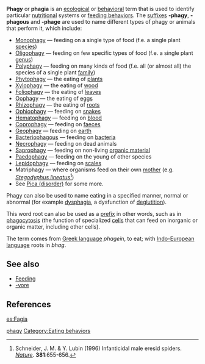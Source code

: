 {{Copy to Wiktionary}}

'''Phagy''' or '''phagia''' is an [[ecology|ecological]] or [[behavior]]al term that is used to identify particular [[nutrition]]al systems or [[feeding behavior]]s.  The [[suffix]]es '''-phagy''', '''-phagous''' and '''-phage''' are used to name different types of phagy or animals that perform it, which include:

* [[Monophagy]] &mdash; feeding on a single type of food (f.e. a single plant [[species]])
* [[Oligophagy]] &mdash; feeding on few specific types of food (f.e. a single plant [[genus]])
* [[Polyphagy]] &mdash; feeding on many kinds of food (f.e. all (or almost all) the species of a single plant [[family (biology)|family]]) 
* [[Phytophagy]] &mdash; the eating of [[plants]]
* [[Xylophagy]] &mdash; the eating of [[wood]]
* [[Foliophagy]] &mdash; the eating of [[leaves]]
* [[Oophagy]] &mdash; the eating of [[egg (biology)|egg]]s
* [[Rhizophagy]] &mdash; the eating of [[root]]s
* [[Ophiophagy]] &mdash; feeding on [[snake]]s
* [[Hematophagy]] &mdash; feeding on [[blood]]
* [[Coprophagy]] &mdash; feeding on [[faeces]]
* [[Geophagy]] &mdash; feeding on [[earth]]
* [[Bacteriophagous]] &mdash; feeding on [[bacteria]]
* [[Necrophagy]] &mdash; feeding on dead animals
* [[Saprophagy]] &mdash; feeding on non-living [[organic material]]
* [[Paedophagy]] &mdash; feeding on the young of other species
* [[Lepidophagy]] &mdash; feeding on [[Scale (zoology)|scales]]
* Matriphagy &mdash; where organisms feed on their own [[mother]] (e.g. ''[[Stegodyphus lineatus]]''<ref>Schneider, J. M. & Y. Lubin (1996) Infanticidal male eresid spiders. ''[[Nature (journal)|Nature]]''. '''381''':655-656.</ref>)
* See [[Pica (disorder)]] for some more.

Phagy can also be used to name eating in a specified manner, normal or abnormal (for example [[dysphagia]], a dysfunction of [[deglutition]]). 

This word root can also be used as a [[Prefix (linguistics)|prefix]] in other words, such as in [[phagocytosis]] (the function of specialized [[cell (biology)|cells]] that can feed on inorganic or organic matter, including other cells).

The term comes from [[Greek language]] ''phagein'', to eat; with [[Indo-European language]] roots in ''bhag''.

==See also==
* [[Feeding]]
* [[-vore]]

==References==
{{reflist}}

[[Category:Biology prefixes and suffixes|phagy]]
[[Category:Eating behaviors]]

{{ecology-stub}}

[[es:Fagia]]